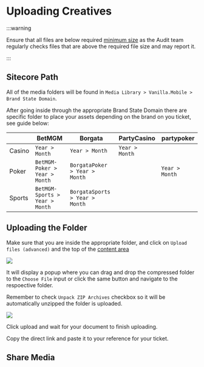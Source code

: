 
# Uploading Creatives

:::warning

Ensure that all files are below required [minimum size](./assets-introduction#exceeded-required-file-size) as the Audit team regularly checks files that are above the required file size and may report it.

:::

## Sitecore Path

All of the media folders will be found in `Media Library > Vanilla.Mobile > Brand State Domain`.

After going inside through the appropriate Brand State Domain there are specific folder to place your assets depending on the brand on you ticket, see guide below:

|  | BetMGM | Borgata | PartyCasino | partypoker | 
| --- | --- | --- | --- | --- |
| Casino | `Year > Month` | `Year > Month` | `Year > Month` |  |
| Poker | `BetMGM-Poker > Year > Month` | `BorgataPoker > Year > Month` |  | `Year > Month` |
| Sports | `BetMGM-Sports > Year > Month` | `BorgataSports > Year > Month` |  |  |

## Uploading the Folder

Make sure that you are inside the appropriate folder, and click on `Upload files (advanced)` and the top of the [content area](https://doc.sitecore.com/xp/en/users/100/sitecore-experience-platform/the-content-editor.html#:~:text=contains%20no%20subitems.-,The%20content%20area,-The%20content%20area)

<img className="my-3" src={uploadBtn} />

It will display a popup where you can drag and drop the compressed folder to the `Choose File` input or click the same button and navigate to the respoective folder.

Remember to check `Unpack ZIP Archives` checkbox so it will be automatically unzipped the folder is uploaded.

<img className="my-3 w-1/2 max-w-lg" src={uploadDialog} />

Click upload and wait for your document to finish uploading.

Copy the direct link and paste it to your reference for your ticket.

## Share Media

